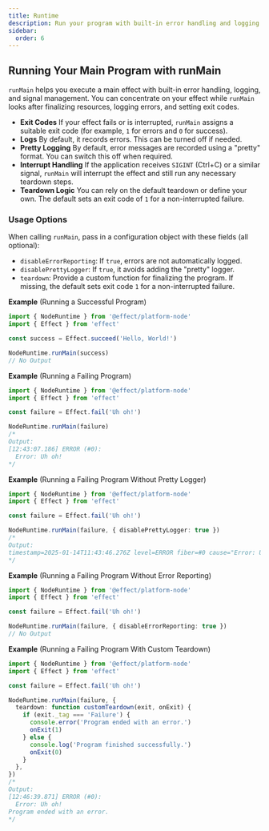 ```yaml
---
title: Runtime
description: Run your program with built-in error handling and logging.
sidebar:
  order: 6
---
```


## Running Your Main Program with runMain

`runMain` helps you execute a main effect with built-in error handling, logging, and signal management. You can concentrate on your effect while `runMain` looks after finalizing resources, logging errors, and setting exit codes.

- **Exit Codes** If your effect fails or is interrupted, `runMain` assigns a suitable exit code (for example, `1` for errors and `0` for success).
- **Logs** By default, it records errors. This can be turned off if needed.
- **Pretty Logging** By default, error messages are recorded using a "pretty" format. You can switch this off when required.
- **Interrupt Handling** If the application receives `SIGINT` (Ctrl+C) or a similar signal, `runMain` will interrupt the effect and still run any necessary teardown steps.
- **Teardown Logic** You can rely on the default teardown or define your own. The default sets an exit code of `1` for a non-interrupted failure.

### Usage Options

When calling `runMain`, pass in a configuration object with these fields (all optional):

- `disableErrorReporting`: If `true`, errors are not automatically logged.
- `disablePrettyLogger`: If `true`, it avoids adding the "pretty" logger.
- `teardown`: Provide a custom function for finalizing the program. If missing, the default sets exit code `1` for a non-interrupted failure.

**Example** (Running a Successful Program)

```ts twoslash
import { NodeRuntime } from '@effect/platform-node'
import { Effect } from 'effect'

const success = Effect.succeed('Hello, World!')

NodeRuntime.runMain(success)
// No Output
```

**Example** (Running a Failing Program)

```ts twoslash
import { NodeRuntime } from '@effect/platform-node'
import { Effect } from 'effect'

const failure = Effect.fail('Uh oh!')

NodeRuntime.runMain(failure)
/*
Output:
[12:43:07.186] ERROR (#0):
  Error: Uh oh!
*/
```

**Example** (Running a Failing Program Without Pretty Logger)

```ts twoslash
import { NodeRuntime } from '@effect/platform-node'
import { Effect } from 'effect'

const failure = Effect.fail('Uh oh!')

NodeRuntime.runMain(failure, { disablePrettyLogger: true })
/*
Output:
timestamp=2025-01-14T11:43:46.276Z level=ERROR fiber=#0 cause="Error: Uh oh!"
*/
```

**Example** (Running a Failing Program Without Error Reporting)

```ts twoslash
import { NodeRuntime } from '@effect/platform-node'
import { Effect } from 'effect'

const failure = Effect.fail('Uh oh!')

NodeRuntime.runMain(failure, { disableErrorReporting: true })
// No Output
```

**Example** (Running a Failing Program With Custom Teardown)

```ts twoslash
import { NodeRuntime } from '@effect/platform-node'
import { Effect } from 'effect'

const failure = Effect.fail('Uh oh!')

NodeRuntime.runMain(failure, {
  teardown: function customTeardown(exit, onExit) {
    if (exit._tag === 'Failure') {
      console.error('Program ended with an error.')
      onExit(1)
    } else {
      console.log('Program finished successfully.')
      onExit(0)
    }
  },
})
/*
Output:
[12:46:39.871] ERROR (#0):
  Error: Uh oh!
Program ended with an error.
*/
```
